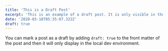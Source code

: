 ```yaml
---
title: 'This is a Draft Post'
excerpt: 'This is an example of a draft post. It is only visible in the local dev environment.'
date: '2020-03-18T05:35:07.322Z'
draft: true
---
```


You can mark a post as a draft by adding `draft: true` to the front matter of the post and then it will only display in the local dev environment.
